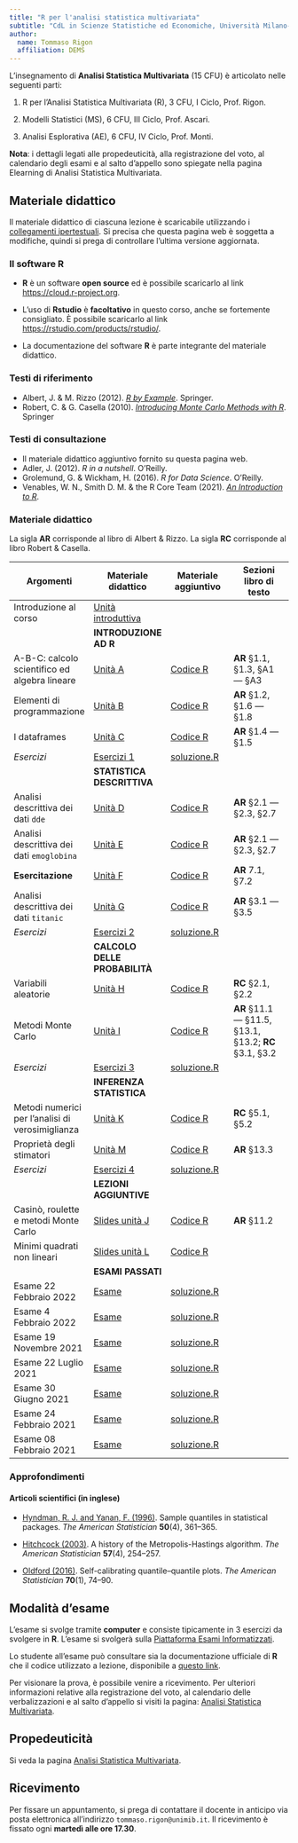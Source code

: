 ```yaml
---
title: "R per l'analisi statistica multivariata"
subtitle: "CdL in Scienze Statistiche ed Economiche, Università Milano-Bicocca"
author:
  name: Tommaso Rigon
  affiliation: DEMS
---
```


L'insegnamento di **Analisi Statistica Multivariata** (15 CFU) è articolato nelle seguenti parti:

1.  R per l'Analisi Statistica Multivariata (R), 3 CFU, I Ciclo, Prof. Rigon.

2.  Modelli Statistici (MS), 6 CFU, III Ciclo, Prof. Ascari.

3.  Analisi Esplorativa (AE), 6 CFU, IV Ciclo, Prof. Monti.

**Nota**: i dettagli legati alle propedeuticità, alla registrazione del voto, al calendario degli esami e al salto d'appello sono spiegate nella pagina Elearning di Analisi Statistica Multivariata.

## Materiale didattico

Il materiale didattico di ciascuna lezione è scaricabile utilizzando i [collegamenti ipertestuali](). Si precisa che questa pagina web è soggetta a modifiche, quindi si prega di controllare l'ultima versione aggiornata.

### Il software R

-   **R** è un software **open source** ed è possibile scaricarlo al link <https://cloud.r-project.org>.

-   L'uso di **Rstudio** è **facoltativo** in questo corso, anche se fortemente consigliato. È possibile scaricarlo al link <https://rstudio.com/products/rstudio/>.

-   La documentazione del software **R** è parte integrante del materiale didattico.

### Testi di riferimento

-   Albert, J. & M. Rizzo (2012). [*R by Example*](https://link.springer.com/content/pdf/10.1007%2F978-1-4614-1365-3.pdf). Springer.\
-   Robert, C. & G. Casella (2010). [*Introducing Monte Carlo Methods with R*](https://link.springer.com/content/pdf/10.1007%2F978-1-4419-1576-4.pdf). Springer

### Testi di consultazione

-   Il materiale didattico aggiuntivo fornito su questa pagina web.
-   Adler, J. (2012). *R in a nutshell*. O'Reilly.
-   Grolemund, G. & Wickham, H. (2016). *R for Data Science*. O'Reilly.
-   Venables, W. N., Smith D. M. & the R Core Team (2021). [*An Introduction to R*](https://cran.r-project.org/doc/manuals/r-release/R-intro.pdf).

### Materiale didattico

La sigla **AR** corrisponde al libro di Albert & Rizzo. La sigla **RC** corrisponde al libro Robert & Casella.

| Argomenti                                        | Materiale didattico                        | Materiale aggiuntivo                        | Sezioni libro di testo                                  |
|------------------|------------------|------------------|-------------------|
| Introduzione al corso                            | [Unità introduttiva](lezioni/un_intro.pdf) |                                             |                                                         |
|                                                  | **INTRODUZIONE AD R**                      |                                             |                                                         |
| A-B-C: calcolo scientifico ed algebra lineare    | [Unità A](lezioni/un_A.html)               | [Codice R](lezioni/script/un_A.R)           | **AR** §1.1, §1.3, §A1 --- §A3                          |
| Elementi di programmazione                       | [Unità B](lezioni/un_B.html)               | [Codice R](lezioni/script/un_B.R)           | **AR** §1.2, §1.6 --- §1.8                              |
| I dataframes                                     | [Unità C](lezioni/un_C.html)               | [Codice R](lezioni/script/un_C.R)           | **AR** §1.4 --- §1.5                                    |
| *Esercizi*                                       | [Esercizi 1](exe/es_1.html)                | [soluzione.R](exe/es_1.R)                   |                                                         |
|                                                  | **STATISTICA DESCRITTIVA**                 |                                             |                                                         |
| Analisi descrittiva dei dati `dde`               | [Unità D](lezioni/un_D.html)               | [Codice R](lezioni/script/un_D.R)           | **AR** §2.1 --- §2.3, §2.7                              |
| Analisi descrittiva dei dati `emoglobina`        | [Unità E](lezioni/un_E.html)               | [Codice R](lezioni/script/un_E.R)           | **AR** §2.1 --- §2.3, §2.7                              |
| **Esercitazione**                                | [Unità F](lezioni/un_F.html)               | [Codice R](lezioni/script/un_F.R)           | **AR** 7.1, §7.2                                        |
| Analisi descrittiva dei dati `titanic`           | [Unità G](lezioni/un_G.html)         | [Codice R](lezioni/script/un_G.R)           | **AR** §3.1 --- §3.5                                    |
| *Esercizi*                                       | [Esercizi 2](exe/es_2.html)                | [soluzione.R](exe/es_2.R)                   |                                                         |
|                                                  | **CALCOLO DELLE PROBABILITÀ**              |                                             |                                                         |
| Variabili aleatorie                              | [Unità H](lezioni/un_H.html)         | [Codice R](lezioni/script/un_H.R)           | **RC** §2.1, §2.2                                       |
| Metodi Monte Carlo                               | [Unità I](lezioni/un_I.pdf)         | [Codice R](lezioni/script/un_I.R)           | **AR** §11.1 --- §11.5, §13.1, §13.2; **RC** §3.1, §3.2 |
| *Esercizi*                                       | [Esercizi 3](exe/es_3.html)                | [soluzione.R](exe/es_3.R)                   |                                                         |
|                                                  | **INFERENZA STATISTICA**                   |                                             |                                                         |
| Metodi numerici per l'analisi di verosimiglianza | [Unità K](lezioni/un_K.pdf)         | [Codice R](lezioni/script/un_K.R)           | **RC** §5.1, §5.2                                       |
| Proprietà degli stimatori                        | [Unità M](lezioni/un_M.pdf)         | [Codice R](lezioni/script/un_M.R)           | **AR** §13.3                                            |
| *Esercizi*                                       | [Esercizi 4](exe/es_4.html)                | [soluzione.R](exe/es_4.R)                   |                                                         |
|                                                  | **LEZIONI AGGIUNTIVE**                     |                                             |                                                         |
| Casinò, roulette e metodi Monte Carlo            | [Slides unità J](lezioni/un_J.pdf)         | [Codice R](lezioni/script/un_J.R)           | **AR** §11.2                                            |
| Minimi quadrati non lineari                      | [Slides unità L](lezioni/un_L.pdf)         | [Codice R](lezioni/script/un_L.R)           |                                                         |
|                                                  | **ESAMI PASSATI**                          |                                             |                                                         |
| Esame 22 Febbraio 2022                           | [Esame](esami/esame_22_02_2022.html)       | [soluzione.R](esami/soluzione_22_02_2022.R) |                                                         |
| Esame 4 Febbraio 2022                            | [Esame](esami/esame_04_02_2022.html)       | [soluzione.R](esami/soluzione_04_02_2022.R) |                                                         |
| Esame 19 Novembre 2021                           | [Esame](esami/esame_19_11_2021.html)       | [soluzione.R](esami/soluzione_19_11_2021.R) |                                                         |
| Esame 22 Luglio 2021                             | [Esame](esami/esame_22_07_2021.html)       | [soluzione.R](esami/soluzione_22_07_2021.R) |                                                         |
| Esame 30 Giugno 2021                             | [Esame](esami/esame_30_06_2021.html)       | [soluzione.R](esami/soluzione_30_06_2021.R) |                                                         |
| Esame 24 Febbraio 2021                           | [Esame](esami/esame_24_02_2021.html)       | [soluzione.R](esami/soluzione_24_02_2021.R) |                                                         |
| Esame 08 Febbraio 2021                           | [Esame](esami/esame_08_02_2021.html)       | [soluzione.R](esami/soluzione_08_02_2021.R) |                                                         |

### Approfondimenti

#### Articoli scientifici (in inglese)

-   [Hyndman, R. J. and Yanan, F. (1996)](approfondimenti/Hyndman1996.pdf). Sample quantiles in statistical packages. *The American Statistician* **50**(4), 361--365.

-   [Hitchcock (2003)](approfondimenti/Hitchcock2003.pdf). A history of the Metropolis-Hastings algorithm. *The American Statistician* **57**(4), 254--257.

-   [Oldford (2016)](approfondimenti/Oldford2016.pdf). Self-calibrating quantile--quantile plots. *The American Statistician* **70**(1), 74--90.

## Modalità d'esame

L'esame si svolge tramite **computer** e consiste tipicamente in $3$ esercizi da svolgere in **R**. L'esame si svolgerà sulla [Piattaforma Esami Informatizzati](https://esamionline.elearning.unimib.it/login/index.php).

Lo studente all'esame può consultare sia la documentazione ufficiale di **R** che il codice utilizzato a lezione, disponibile a [questo link](lezioni/script.zip).

Per visionare la prova, è possibile venire a ricevimento. Per ulteriori informazioni relative alla registrazione del voto, al calendario delle verbalizzazioni e al salto d'appello si visiti la pagina: [Analisi Statistica Multivariata](https://aldosolari.github.io/ASM/).

## Propedeuticità

Si veda la pagina [Analisi Statistica Multivariata](https://aldosolari.github.io/ASM/).

## Ricevimento

Per fissare un appuntamento, si prega di contattare il docente in anticipo via posta elettronica all'indirizzo `tommaso.rigon@unimib.it`. Il ricevimento è fissato ogni **martedì alle ore 17.30**.
